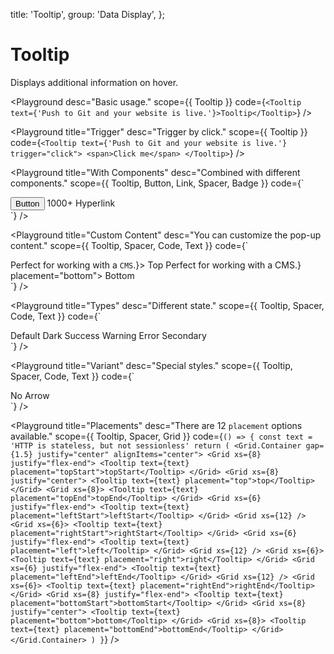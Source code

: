 
  title: 'Tooltip',
  group: 'Data Display',
};

# Tooltip

Displays additional information on hover.

<Playground
  desc="Basic usage."
  scope={{ Tooltip }}
  code={`
<Tooltip text={'Push to Git and your website is live.'}>Tooltip</Tooltip>
`}
/>

<Playground
  title="Trigger"
  desc="Trigger by click."
  scope={{ Tooltip }}
  code={`
<Tooltip text={'Push to Git and your website is live.'} trigger="click">
  <span>Click me</span>
</Tooltip>
`}
/>

<Playground
  title="With Components"
  desc="Combined with different components."
  scope={{ Tooltip, Button, Link, Spacer, Badge }}
  code={`
<div>
  <Tooltip text={'Push to Git and your website is live.'}>
    <Button auto scale={1/2}>Button</Button>
  </Tooltip>
  <Spacer inline w={1} />
  <Tooltip text={'Push to Git and your website is live.'}>
    <Badge>1000+</Badge>
  </Tooltip>
  <Spacer inline w={1} />
  <Tooltip text={'Push to Git and your website is live.'}>
    <Link href="#" color>Hyperlink</Link>
  </Tooltip>
</div>
`}
/>

<Playground
  title="Custom Content"
  desc="You can customize the pop-up content."
  scope={{ Tooltip, Spacer, Code, Text }}
  code={`
<div>
  <Tooltip text={<>Perfect for working with a <Code>CMS</Code>.</>}>
    <span>Top</span>
  </Tooltip>
  <Spacer inline w={2.5} />
  <Tooltip text={<><Text b>Perfect</Text> for working with a CMS.</>} placement="bottom">
    <span>Bottom</span>
  </Tooltip>
</div>
`}
/>

<Playground
  title="Types"
  desc="Different state."
  scope={{ Tooltip, Spacer, Code, Text }}
  code={`
<div>
  <Tooltip type="default" text="Perfect for working with a CMS.">
    <span>Default</span>
  </Tooltip>
  <Spacer inline w={1.5} />
  <Tooltip type="dark" text="Perfect for working with a CMS.">
    <span>Dark</span>
  </Tooltip>
  <Spacer inline w={1.5} />
  <Tooltip text="Perfect for working with a CMS." type="success">
    <span>Success</span>
  </Tooltip>
  <Spacer inline w={1.5} />
  <Tooltip text="Perfect for working with a CMS." type="warning">
    <span>Warning</span>
  </Tooltip>
  <Spacer inline w={1.5} />
  <Tooltip text="Perfect for working with a CMS." type="error">
    <span>Error</span>
  </Tooltip>
  <Spacer inline w={1.5} />
  <Tooltip text="Perfect for working with a CMS." type="secondary">
    <span>Secondary</span>
  </Tooltip>
</div>
`}
/>

<Playground
  title="Variant"
  desc="Special styles."
  scope={{ Tooltip, Spacer, Code, Text }}
  code={`
<div>
  <Spacer inline w={2.5} />
  <Tooltip text="Push to Git and your website is live." hideArrow>
    <span>No Arrow</span>
  </Tooltip>
</div>
`}
/>

<Playground
  title="Placements"
  desc="There are 12 `placement` options available."
  scope={{ Tooltip, Spacer, Grid }}
  code={`
() => {
  const text = 'HTTP is stateless, but not sessionless'
  return (
    <Grid.Container gap={1.5} justify="center" alignItems="center">
      <Grid xs={8} justify="flex-end">
        <Tooltip text={text} placement="topStart">topStart</Tooltip>
      </Grid>
      <Grid xs={8} justify="center">
        <Tooltip text={text} placement="top">top</Tooltip>
      </Grid>
      <Grid xs={8}>
        <Tooltip text={text} placement="topEnd">topEnd</Tooltip>
      </Grid>
      <Grid xs={6} justify="flex-end">
        <Tooltip text={text} placement="leftStart">leftStart</Tooltip>
      </Grid>
      <Grid xs={12} />
      <Grid xs={6}>
        <Tooltip text={text} placement="rightStart">rightStart</Tooltip>
      </Grid>
      <Grid xs={6} justify="flex-end">
        <Tooltip text={text} placement="left">left</Tooltip>
      </Grid>
      <Grid xs={12} />
      <Grid xs={6}>
        <Tooltip text={text} placement="right">right</Tooltip>
      </Grid>
      <Grid xs={6} justify="flex-end">
        <Tooltip text={text} placement="leftEnd">leftEnd</Tooltip>
      </Grid>
      <Grid xs={12} />
      <Grid xs={6}>
        <Tooltip text={text} placement="rightEnd">rightEnd</Tooltip>
      </Grid>
      <Grid xs={8} justify="flex-end">
        <Tooltip text={text} placement="bottomStart">bottomStart</Tooltip>
      </Grid>
      <Grid xs={8} justify="center">
        <Tooltip text={text} placement="bottom">bottom</Tooltip>
      </Grid>
      <Grid xs={8}>
        <Tooltip text={text} placement="bottomEnd">bottomEnd</Tooltip>
      </Grid>
    </Grid.Container>
  )
}
`}
/>

<Attributes component="Tooltip" edit="/app/components/tooltip.mdx"></Attributes>

